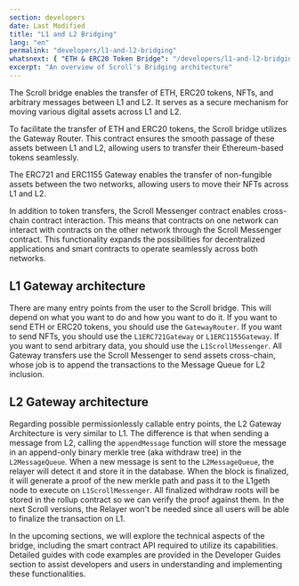 ```yaml
---
section: developers
date: Last Modified
title: "L1 and L2 Bridging"
lang: "en"
permalink: "developers/l1-and-l2-bridging"
whatsnext: { "ETH & ERC20 Token Bridge": "/developers/l1-and-l2-bridging/eth-and-erc20-token-bridge/" }
excerpt: "An overview of Scroll's Bridging architecture"
---
```



The Scroll bridge enables the transfer of ETH, ERC20 tokens, NFTs, and arbitrary messages between L1 and L2. It serves as a secure mechanism for moving various digital assets across L1 and L2.

To facilitate the transfer of ETH and ERC20 tokens, the Scroll bridge utilizes the Gateway Router. This contract ensures the smooth passage of these assets between L1 and L2, allowing users to transfer their Ethereum-based tokens seamlessly.

The ERC721 and ERC1155 Gateway enables the transfer of non-fungible assets between the two networks, allowing users to move their NFTs across L1 and L2.

In addition to token transfers, the Scroll Messenger contract enables cross-chain contract interaction. This means that contracts on one network can interact with contracts on the other network through the Scroll Messenger contract. This functionality expands the possibilities for decentralized applications and smart contracts to operate seamlessly across both networks.

## L1 Gateway architecture


<ClickToZoom src={L1GatewayWHITE} />

There are many entry points from the user to the Scroll bridge. This will depend on what you want to do and how you want to do it. If you want to send ETH or ERC20 tokens, you should use the `GatewayRouter`. If you want to send NFTs, you should use the `L1ERC721Gateway` or `L1ERC1155Gateway`. If you want to send arbitrary data, you should use the `L1ScrollMessenger`. All Gateway transfers use the Scroll Messenger to send assets cross-chain, whose job is to append the transactions to the Message Queue for L2 inclusion.

## L2 Gateway architecture

<ClickToZoom src={withdrawWHITE} />

Regarding possible permissionlessly callable entry points, the L2 Gateway Architecture is very similar to L1. The difference is that when sending a message from L2, calling the `appendMessage` function will store the message in an append-only binary merkle tree (aka withdraw tree) in the `L2MessageQueue`. When a new message is sent to the `L2MessageQueue`, the relayer will detect it and store it in the database. When the block is finalized, it will generate a proof of the new merkle path and pass it to the L1geth node to execute on `L1ScrollMessenger`. All finalized withdraw roots will be stored in the rollup contract so we can verify the proof against them. In the next Scroll versions, the Relayer won't be needed since all users will be able to finalize the transaction on L1.

In the upcoming sections, we will explore the technical aspects of the bridge, including the smart contract API required to utilize its capabilities. Detailed guides with code examples are provided in the Developer Guides section to assist developers and users in understanding and implementing these functionalities.
